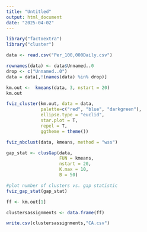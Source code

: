 ```yaml
---
title: "Untitled"
output: html_document
date: "2025-04-02"
---
```


```r
library("factoextra")
library("cluster")
```

```r
data <- read.csv("Per_100,000Daily.csv")
```

```r
rownames(data) <- data$Unnamed..0
drop <- c("Unnamed..0")
data = data[,!(names(data) %in% drop)]

```

```r
km.out <-  kmeans(data, 3, nstart = 20)
km.out
```

```r
fviz_cluster(km.out, data = data,
             palette=c("red", "blue", "darkgreen"),
             ellipse.type = "euclid",
             star.plot = T,
             repel = T,
             ggtheme = theme())
```

```r
fviz_nbclust(data, kmeans, method = "wss")
```

```r
gap_stat <- clusGap(data,
                    FUN = kmeans,
                    nstart = 20,
                    K.max = 10,
                    B = 50)

#plot number of clusters vs. gap statistic
fviz_gap_stat(gap_stat)
```
```r
ff <- km.out[1]
```

```r
clustersassignments <- data.frame(ff)
```

```r
write.csv(clustersassignments,"CA.csv")
```

